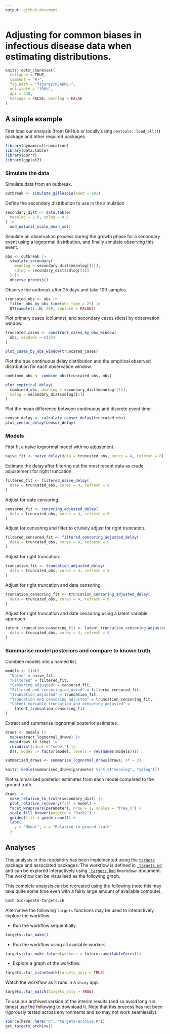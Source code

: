 ```yaml
---
output: github_document
---
```


# Adjusting for common biases in infectious disease data when estimating distributions.


```r
knitr::opts_chunk$set(
  collapse = TRUE,
  comment = "#>",
  fig.path = "figures/README-",
  out.width = "100%",
  dpi = 330,
  message = FALSE, warning = FALSE
)
```

## A simple example

First load our analysis (from GitHub or locally using `devtools::load_all()`) package and other required packages.

```r
library(dynamicaltruncation)
library(data.table)
library(purrr)
library(ggplot2)
```

### Simulate the data

Simulate data from an outbreak.

```r
outbreak <- simulate_gillespie(seed = 101)
```

Define the secondary distribution to use in the simulation

```r
secondary_dist <- data.table(
  meanlog = 1.8, sdlog = 0.5
) |>
  add_natural_scale_mean_sd()
```

Simulate an observation process during the growth phase for a secondary event using a lognormal distribution, and finally simulate observing this event.

```r
obs <- outbreak |>
  simulate_secondary(
    meanlog = secondary_dist$meanlog[[1]],
    sdlog = secondary_dist$sdlog[[1]]
  ) |>
  observe_process()
```

Observe the outbreak after 25 days and take 100 samples.

```r
truncated_obs <- obs |>
  filter_obs_by_obs_time(obs_time = 25) |>
  DT(sample(1:.N, 200, replace = FALSE))
```

Plot primary cases (columns), and secondary cases (dots) by observation window.

```r
truncated_cases <- construct_cases_by_obs_window(
  obs, windows = c(25)
)

plot_cases_by_obs_window(truncated_cases)
```

Plot the true continuous delay distribution and the empirical observed distribution for each observation window.

```r
combined_obs <- combine_obs(truncated_obs, obs)

plot_empirical_delay(
  combined_obs, meanlog = secondary_dist$meanlog[[1]],
  sdlog = secondary_dist$sdlog[[1]]
)
```
Plot the mean difference between continuous and discrete event time:

```r
censor_delay <- calculate_censor_delay(truncated_obs)
plot_censor_delay(censor_delay)
```

### Models

First fit a naive lognormal model with no adjustment.

```r
naive_fit <- naive_delay(data = truncated_obs, cores = 4, refresh = 0)
```

Estimate the delay after filtering out the most recent data as crude adjustement for right truncation.

```r
filtered_fit <- filtered_naive_delay(
  data = truncated_obs, cores = 4, refresh = 0
)
```

Adjust for date censoring.

```r
censored_fit <- censoring_adjusted_delay(
  data = truncated_obs, cores = 4, refresh = 0
)
```

Adjust for censoring and filter to crudely adjust for right truncation.

```r
filtered_censored_fit <- filtered_censoring_adjusted_delay(
  data = truncated_obs, cores = 4, refresh = 0
)
```

Adjust for right truncation.

```r
truncation_fit <- truncation_adjusted_delay(
  data = truncated_obs, cores = 4, refresh = 0
)
```

Adjust for right truncation and date censoring.

```r
truncation_censoring_fit <- truncation_censoring_adjusted_delay(
  data = truncated_obs, cores = 4, refresh = 0
)
```

Adjust for right truncation and date censoring using a latent variable approach.

```r
latent_truncation_censoring_fit <- latent_truncation_censoring_adjusted_delay(
  data = truncated_obs, cores = 4, refresh = 0
)
```

### Summarise model posteriors and compare to known truth

Combine models into a named list.

```r
models <- list(
  "Naive" = naive_fit,
  "Filtered" = filtered_fit,
  "Censoring adjusted" = censored_fit,
  "Filtered and censoring adjusted" = filtered_censored_fit,
  "Truncation adjusted" = truncation_fit,
  "Truncation and censoring adjusted" = truncation_censoring_fit,
  "Latent variable truncation and censoring adjusted" =
    latent_truncation_censoring_fit
)
```

Extract and summarise lognormal posterior estimates.

```r
draws <- models |>
  map(extract_lognormal_draws) |>
  map(draws_to_long) |>
  rbindlist(idcol = "model") |>
  DT(, model := factor(model, levels = rev(names(models))))

summarised_draws <- summarise_lognormal_draws(draws, sf = 2)

knitr::kable(summarised_draws[parameter %in% c("meanlog", "sdlog")])
```

Plot summarised posterior estimates from each model compared to the ground truth.

```r
draws |>
  make_relative_to_truth(secondary_dist) |>
  plot_relative_recovery(fill = model) +
  facet_wrap(vars(parameter), nrow = 1, scales = "free_x") +
  scale_fill_brewer(palette = "Dark2") +
  guides(fill = guide_none()) +
  labs(
    y = "Model", x = "Relative to ground truth"
  )
```


## Analyses

This analysis in this repository has been implemented using the [`targets`](https://docs.ropensci.org/targets/) package and associated packages. The workflow is defined in [`_targets.md`](https://github.com/parksw3/dynamicaltruncation/blob/main/_targets.md) and can be explored interactively using [`_targets.Rmd`](https://github.com/parksw3/dynamicaltruncation/blob/main/_targets.Rmd) `Rmarkdown` document. The workflow can be visualised as the following graph.


This complete analysis can be recreated using the following (note this may take quite some time even with a fairly large amount of available compute),

```bash
bash bin/update-targets.sh
```

Alternative the following `targets` functions may be used to interactively explore the workflow:

- Run the workflow sequentially.

```r
targets::tar_make()
```

- Run the workflow using all available workers.

```r
targets::tar_make_future(workers = future::availableCores())
```

- Explore a graph of the workflow.

```r
targets::tar_visnetwork(targets_only = TRUE)
```

Watch the workflow as it runs in a `shiny` app.

```r
targets::tar_watch(targets_only = TRUE)
```

To use our archived version of the interim results (and so avoid long run times) use the following to download it. Note that this process has not been rigorously tested across environments and so may not work seamlessly).

```r
source(here::here("R", "targets-archive.R"))
get_targets_archive()
```